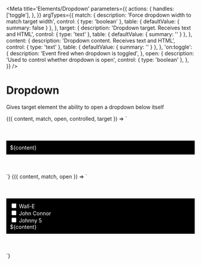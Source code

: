 
<Meta
  title='Elements/Dropdown'
  parameters={{
    actions: {
      handles: ['toggle'],
    },
  }}
  argTypes={{
    match: {
      description: 'Force dropdown width to match target width',
      control: { type: 'boolean' },
      table: { defaultValue: { summary: false } },
    },
    target: {
      description: 'Dropdown target. Receives text and HTML',
      control: { type: 'text' },
      table: { defaultValue: { summary: '' } },
    },
    content: {
      description: 'Dropdown content. Receives text and HTML',
      control: { type: 'text' },
      table: { defaultValue: { summary: '' } },
    },
    'on:toggle': {
      description: 'Event fired when dropdown is toggled',
    },
    open: {
      description: 'Used to control whether dropdown is open',
      control: { type: 'boolean' },
    },
  }}
/>

# Dropdown

Gives target element the ability to open a dropdown below itself

<Canvas>
  <Story
    name='Dropdown with text content'
    args={{
      match: false,
      open: false,
      content: 'This is the dropdown content',
      target: 'Dropdown target',
    }}
  >
    {({ content, match, open, controlled, target }) => `
      <div style="padding: 50px 0px">
        <v-dropdown ${match ? 'match' : ''} ${open ? 'open' : ''}>
          <v-button label="${target}" slot="target"></v-button>
          <div 
            slot="content"
            style="background-color: black; color: white; padding: 10px;"
          >
            ${content}
          </div>
        </v-dropdown>
      </div>
    `}
  </Story>
</Canvas>

<Canvas>
  <Story
    name='Dropdown with HTML content'
    args={{
      match: false,
      content: 'This is the dropdown content',
      open: false,
    }}
  >
    {({ content, match, open }) => `
      <div style="padding: 50px 0px">
        <v-dropdown ${match ? 'match' : ''} ${open ? 'open' : ''}>
          <v-button label="Choose your character" slot="target"></v-button>
          <div 
            slot="content"
            style="background-color: black; color: white; padding: 10px;"
          >
            <div class="flex flex-row gap-2 whitespace-nowrap">
              <input type="checkbox"/> 
              <label>Wall-E</label>
            </div>
            <div class="flex flex-row gap-2 whitespace-nowrap">
              <input type="checkbox"/> 
              <label>John Connor</label>
            </div>
            <div class="flex flex-row gap-2 whitespace-nowrap">
              <input type="checkbox"/> 
              <label>Johnny 5</label>
            </div>
            ${content}
          </div>
        </v-dropdown>
      </div>
    `}
  </Story>
</Canvas>
